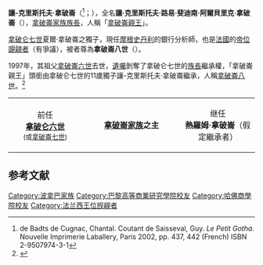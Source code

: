 {{Infobox royalty
| name = 讓·克里斯托夫<br>Jean-Christophe
| full name = 讓·克里斯托夫·路易·斐迪南·阿爾貝里克·拿破崙<br>Jean Christophe Louis Ferdinand Albéric Napoléon
| image       = Prince Napoléon.JPG
| title =[[File:Insigne_Francum_Napoleonis.svg|25px]] 拿破崙親王殿下<br>''HIH''  The Prince Napoléon
|succession = [[波拿巴王朝|波拿巴王朝繼承人]]
|reign = 1997年5月3日 –
|house = [[波拿巴王朝|波拿巴王朝]]
| predecessor = [[拿破崙六世|路易·拿破崙]]
| successor = {{link-en|熱羅姆·拿破崙王子|Jérôme Napoléon}}
| suc-type = 假定繼承人
| birth_date = {{Birth date and age|1986|7|11|df=y}}
| birth_place  = {{FRA}}[[聖拉斐爾|聖拉斐爾]]
| spouse      = {{marriage|{{link-en|奧林匹亞·馮·阿科-辛內貝格女伯爵|Olympia von und zu Arco-Zinneberg}}|17 October 2019}}
| father = [[夏爾·波拿巴|夏爾·波拿巴]]
| mother = {{link-en|碧翠斯王妃 (波旁-兩西西里)|Princess Béatrice of Bourbon-Two Sicilies|波旁-兩西西里的碧翠斯王妃}}
| religion     = [[羅馬天主教|羅馬天主教]]
}}
'''讓-克里斯托夫·拿破崙'''（{{lang-fr|'''Jean-Christophe Napoléon'''}}<ref name="petit">de Badts de Cugnac, Chantal. Coutant de Saisseval, Guy. ''Le Petit Gotha''. Nouvelle Imprimerie Laballery, Paris 2002, pp. 437, 442 (French) ISBN 2-9507974-3-1</ref>；{{bd|1986年|7月11日||}}），全名'''讓·克里斯托夫·路易·斐迪南·阿爾貝里克·拿破崙'''（{{lang-fr|'''Jean Christophe Louis Ferdinand Albéric Napoléon'''}}），[[拿破崙家族|拿破崙家族]][[族長|族長]]，人稱「[[拿破崙親王|拿破崙親王]]」。

[[拿破仑七世|拿破仑七世]]夏爾·拿破崙之獨子，現任[[摩根史丹利|摩根史丹利]]的銀行分析師，也是[[法國|法國]]的[[現有王位覬覦者列表|帝位覬覦者]]（有爭議），被{{link-en|波拿巴主義|Bonapartism}}者尊為'''拿破崙八世'''（{{lang-fr|'''Napoleon VIIl'''}}）。

1997年，其祖父[[拿破崙六世|拿破崙六世]]去世，[[遺囑|遺囑]]剝奪了拿破仑七世的[[族長|族長]]繼承權，「拿破崙親王」頭銜由拿破仑七世的11歲獨子讓-克里斯托夫·拿破崙繼承，人稱[[拿破崙八世|拿破崙八世]]。<ref>{{cite book |title = Le Petit Gotha|year = 2003|language= fr|isbn= 2-9507974-0-7|quote = I, the undersigned Louis, Prince Napoléon Bonaparte, head of the Imperial Family, as authorized by the Senatus Consutus of 7 November 1852, the Imperial Family statute of 21 June 1853 and tradition, to designate, in certain situations, notably by application of article 4 of the statute, the dynastic heirs in the Imperial Family for succession to the Imperial dignity, do choose, from the order of hereditary succession and according to primogeniture, my grandson, Jean-Christophe...as heir of the Imperial title and position. ("Je soussigné Louis, prince Napoléon Bonaparte, chef de la Famille Impériale, autorisé par le senatus consultus du 7 novembre 1852, le statut de la famille impériale du 21 juin 1853 et la tradition à designer dans certains hypothèses, notamment par application de l'article 4 du statut, l'héritiers dynaste dans la famille impériale pour succéder à la dignité impériale, je choisis, dans l'ordre de l'hérédité et dans le respect de primogéniture, mon petit-fils Jean-Christophe...comme héritier de la dignité et de la fonction impériale.")|page= 441 |author = Chantal de Badts de Cugnac ; Guy Coutant de Saisseval |publisher = Petit Gotha |location = Paris}}</ref>




{| align="center" cellpadding="2" border="2"
|-
| width="30%" align="center" | 前任<br />'''[[拿破仑六世|拿破仑六世]]'''<br /><small>(或[[拿破崙七世|拿破崙七世]])
| width="40%" align="center" | '''[[拿破崙家族|拿破崙家族]]之主'''
| width="30%" align="center" | 继任<br />'''熱羅姆·拿破崙'''（假定繼承者）<br /><small>
|}

== 参考文献 ==
{{Reflist}}
{{DEFAULTSORT:Jean-Christophe Napoleon}}
[[Category:波拿巴家族|Category:波拿巴家族]]
[[Category:巴黎高等商業研究學院校友|Category:巴黎高等商業研究學院校友]]
[[Category:哈佛商學院校友|Category:哈佛商學院校友]]
[[Category:法兰西王位觊觎者|Category:法兰西王位觊觎者]]